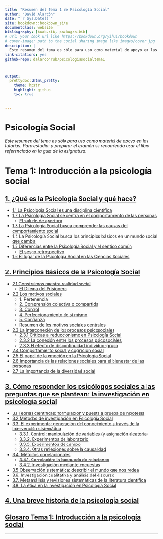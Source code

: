 ```yaml
--- 
title: "Resumen del Tema 1 de Psicología Social"
author: "David Alarcón"
date: "`r Sys.Date()`"
site: bookdown::bookdown_site
documentclass: website
bibliography: [book.bib, packages.bib]
# url: your book url like https://bookdown.org/yihui/bookdown
# cover-image: path to the social sharing image like images/cover.jpg
description: |
  Este resumen del tema es sólo para uso como material de apoyo en las tutorías. Para estudiar y preparar el examén  se recomienda usar el libro referenciado en la guía de la asignatura.
link-citations: yes
github-repo: dalarconrub/psicologiasocialtema1



output:
  prettydoc::html_pretty:
    theme: hpstr
    highlight: github
    toc: true
   
   
---
```



# Psicología Social {.unnumbered #book}

*Este resumen del tema es sólo para uso como material de apoyo en las tutorías. Para estudiar y preparar el examén  se recomienda usar el libro referenciado en la guía de la asignatura.*


# Tema 1: Introducción a la psicología social {.unnumbered} 

## [1. ¿Qué es la Psicología Social y qué hace?](#tema1) {.unnumbered}
- [1.1 La Psicología Social es una disciplina científica](#subtema1_1)
- [1.2 La Psicología Social se centra en el comportamiento de las personas](#subtema1_2)
  - [El saludo de apertura](#cuadro1_2_1)
- [1.3 La Psicología Social busca comprender las causas del comportamiento social](#subtema1_3)
- [1.4 La Psicología Social busca los principios básicos en un mundo social que cambia](#subtema1_4)
- [1.5 Diferencias entre la Psicología Social y el sentido común](#subtema1_5)
  - [El sesgo retrospectivo](#subtema1_5_1)
- [1.6 El lugar de la Psicología Social en las Ciencias Sociales](#subtema1_6)

## [2. Principios Básicos de la Psicología Social](#tema2) {.unnumbered}
- [2.1 Construimos nuestra realidad social](#subtema2_1)
  - [El Dilema del Prisionero](#cuadro2_1)
- [2.2 Los motivos sociales](#subtema2_2)
  - [1. Pertenencia](#subtema2_2_1)
  - [2. Comprensión colectiva o compartida](#subtema2_2_2)
  - [3. Control](#subtema2_2_3)
  - [4. Perfeccionamiento de sí mismo](#subtema2_2_4)
  - [5. Confianza](#subtema2_2_5)
  - [Resumen de los motivos sociales centrales](#subtema2_2_6)
- [2.3 La interconexión de los procesos psicosociales](#subtema2_3)
  - [2.3.1 Críticas al reduccionismo en Psicología Social](#subtema2_3_1)
  - [2.3.2 La conexión entre los procesos psicosociales](#subtema2_3_2)
  - [2.3.3 El efecto de discontinuidad individuo-grupo](#subtema2_3_3)
- [2.4 Comportamiento social y cognición social](#subtema2_4)
- [2.5 El papel de la emoción en la Psicología Social](#subtema2_5)
- [2.6 Importancia de las relaciones sociales para el bienestar de las personas](#subtema2_6)
- [2.7 La importancia de la diversidad social](#subtema2_7)

## [3. Cómo responden los psicólogos sociales a las preguntas que se plantean: la investigación en psicología social](#tema3) {.unnumbered}
- [3.1 Teorías científicas: formulación y puesta a prueba de hipótesis](#subtema3_1)
- [3.2 Métodos de investigación en Psicología Social](#subtema3_2)
- [3.3. El experimento: generación del conocimiento a través de la intervención sistemática](#subtema3_3)
  - [3.3.1. Control: manipulación de variables (y asignación aleatoria)](#subtema3_3_1)
  - [3.3.2. Experimentos de laboratorio](#subtema3_3_2)
  - [3.3.3. Experimentos de campo](#subtema3_3_3)
  - [3.3.4. Otras reflexiones sobre la causalidad](#subtema3_3_4)
- [3.4. Métodos correlacionales](#subtema3_4)
  - [3.4.1. Correlación: la búsqueda de relaciones](#subtema3_4_1)
  - [3.4.2. Investigación mediante encuestas](#subtema3_4_2)
- [3.5 Observación sistemática: describir el mundo que nos rodea ](#subtema3_5)
- [3.6. Investigación cualitativa y análisis del discurso](#subtema3_6)
- [3.7. Metaanálisis y revisiones sistemáticas de la literatura científica](#subtema3_7)
- [3.8. La ética en la investigación en Psicología Social](#subtema3_8)

## [4. Una breve historia de la psicología social](#tema4) {.unnumbered}

## [Glosaro Tema 1: Introducción a la psicología social](#glosario1) {.unnumbered}


---
